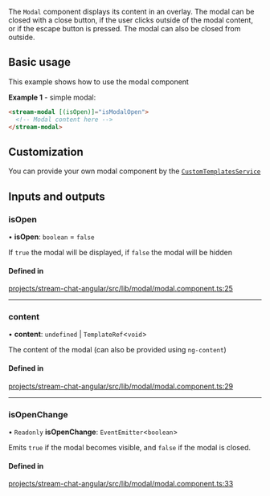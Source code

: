 The `Modal` component displays its content in an overlay. The modal can be closed with a close button, if the user clicks outside of the modal content, or if the escape button is pressed. The modal can also be closed from outside.

## Basic usage

This example shows how to use the modal component

**Example 1** - simple modal:

```html
<stream-modal [(isOpen)]="isModalOpen">
  <!-- Modal content here -->
</stream-modal>
```

## Customization

You can provide your own modal component by the [`CustomTemplatesService`](../services/CustomTemplatesService.mdx)

[//]: # "Start of generated content"
## Inputs and outputs 


### isOpen

• **isOpen**: `boolean` = `false`

If `true` the modal will be displayed, if `false` the modal will be hidden

#### Defined in

[projects/stream-chat-angular/src/lib/modal/modal.component.ts:25](https://github.com/GetStream/stream-chat-angular/blob/8b490c06a88ad9125e44a80b515c21e9e9699220/projects/stream-chat-angular/src/lib/modal/modal.component.ts#L25)

___

### content

• **content**: `undefined` \| `TemplateRef`\<`void`\>

The content of the modal  (can also be provided using `ng-content`)

#### Defined in

[projects/stream-chat-angular/src/lib/modal/modal.component.ts:29](https://github.com/GetStream/stream-chat-angular/blob/8b490c06a88ad9125e44a80b515c21e9e9699220/projects/stream-chat-angular/src/lib/modal/modal.component.ts#L29)

___

### isOpenChange

• `Readonly` **isOpenChange**: `EventEmitter`\<`boolean`\>

Emits `true` if the modal becomes visible, and `false` if the modal is closed.

#### Defined in

[projects/stream-chat-angular/src/lib/modal/modal.component.ts:33](https://github.com/GetStream/stream-chat-angular/blob/8b490c06a88ad9125e44a80b515c21e9e9699220/projects/stream-chat-angular/src/lib/modal/modal.component.ts#L33)

[//]: # "End of generated content"
